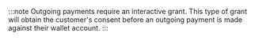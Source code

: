 :::note
Outgoing payments require an interactive grant. This type of grant will obtain the customer's consent before an outgoing payment is made against their wallet account.
:::
